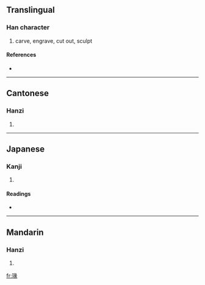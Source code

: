 ==Translingual==

===Han character===
{{Han char|rn=96|rad=玉|as=09|sn=13|four=1713<sub>2</sub>|canj=一土女弓人 (MGVNO)}}

# carve, engrave, cut out, sculpt

====References====
* {{Han ref|kx=0737.110|dkj=21113|dj=1148.140|hdz=21129.070|uh=7451|ud=29777|bh=DEB5|bd=57013}}

----

==Cantonese==

===Hanzi===
{{yue-hanzi|jyut=|y=syun6}}

# {{defn|Cantonese}}

----

==Japanese==

===Kanji===
{{ja-kanji|grade=|rs=玉09}}

# {{defn|Japanese}}

====Readings====
* {{ja-readings|on=[[てん]] (ten), [[でん]] (den)|kun=[[うきぼり]] (ukibori)|nanori=}}

----

==Mandarin==

===Hanzi===
{{cmn-hanzi|pin=[[zhuàn]] ([[zhuan4]])|wg=chuan<sup>4</sup>}}

# {{defn|Mandarin}}

[[fr:瑑]]